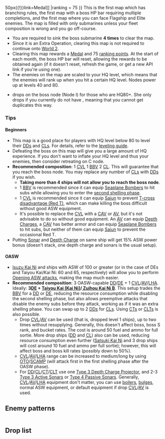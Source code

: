 {{Map/Header}}
{{Map/Info
|en = Adjacent Seas of the Naval Base
|jp = 鎮守府近海
|romaji = Chinjufu kinkai

|strategy_name = Naval base adjacent waters anti-submarine patrol
|strategy_name_ja = 鎮守府近海対潜哨戒
|strategy_info = Organize a small seek-and-destroy ASW fleet to clean up the submarine-infested waters near the naval base!
|strategy_info_ja = なるべく小編成の対潜哨戒部隊<br>を編成し、鎮守府近海に出没す<br>る敵潜水艦を発見・制圧せよ！

|exp_ship = 150
|exp_hq = 75
|exp_hq_boss = 1050

|show_kills = true
|kills = 4

|reward_1 = [[File:Medal Reward.png{{!}}50px{{!}}link=Medal]]
|ranking = 75
}}
{{MapBranchingTable
|id = 1-5
|B/battle -> C/battle =
* If the amount of ships in fleet is ≦ 4, the routing is guaranteed
* If the amount of ships in fleet is ≧ 5, the routing is random (50% chance)
|B/battle -> D/battle = 
* 50% chance if the amount of ships in fleet is ≧ 5

|C/battle -> F/battle = 
*Meet '''ANY''' of the following requirements:
** Fleet contains (F)BB (BBV does not count)
** Fleet contains SS(V)
** Amount of CL in fleet is ≧ 3 (CLT and CT does not count)
** Amount of ships in the fleet is ≧ 5
|C/battle -> E/empty = 
* Does not meet any of the requirement to go to F
<!--
(F)BB ->F: 100% (10)
>= 3 CL ->F: 100% (6)
SS ->F: 100% (9)
5 ships ->F: 100% (111)

other ->E: 100% (38842)
other ->F: 0% (2)

other 2 offroutes?
-> conclusion, fleet contains SS -> SS(V)
-->

|D/battle -> H/empty =
* Amount of ships in fleet is ≧ 5
|D/battle -> I/battle = 
* Random? if amount of ships in fleet is ≦ 4
<!-- 
Exact routing unknown; testing requires sinking of ship at D node.
Can possibly have other rules, low sample size to conclude anything.
-->
|E/empty -> G/battle = 
* 50% chance of off routing by meeting '''ANY''' of the following requirements:
<!--
TsunDB 2018-07-11

All fleets with one CVL/AV/LHA/CAV:
E->I: 100% (37893)

Fleets without CVL/AV/LHA/CAV or multiple:
E->G: 47% (402)
E->I: 53% (453)
-->
** Fleet contains no CVL, AV, LHA or CAV
** Amount of CVL ≧ 2
** Amount of AV ≧ 2
** Amount of CAV ≧ 2
|E/empty -> I/battle =
* Guaranteed if the fleet contains at least a CVL, AV, LHA or CAV '''AND''' the fleet does not meet the requirements to off route to G.
}}
This is the first map which has branching rules, the first map with a boss HP bar requiring multiple completions, and the first map where you can face Flagship and Elite enemies. The map is filled with only submarines unless your fleet composition is wrong and you go off-course.
* You are required to sink the boss submarine '''4 times''' to clear the map.
* Since it is an Extra Operation, clearing this map is not required to continue onto [[World 2]].
* Clearing this map rewards a [[Medal]] and 75 [[Experience_and_Rank#Monthly_Ranking|ranking points]]. At the start of each month, the boss HP bar will reset, allowing the rewards to be obtained again (if it doesn't reset, refresh the game, or get a new API link if you're using one).
* The enemies on the map are scaled to your HQ level, which means that the enemies will rank up when you hit a certain HQ level. Nodes power up at levels 40 and 80.
* {{ShipLink|Akashi}} drops on the boss node (Node I) for those who are HQ80+. She only drops if you currently do not have {{ShipLink|Akashi}}, meaning that you cannot get duplicates this way.
===Tips===
====Beginners====
* This map is a good place for players with HQ level below 80 to level their [[DD]]s and [[CL]]s. For details, refer to the [[Tutorial: Leveling|leveling guide]].
* Defeating the boss on this map will give you a large amount of HQ experience. If you don't want to inflate your HQ level and thus your enemies, then consider retreating on C node.
* '''Recommended composition''': 1 [[CVL]] 1 [[BBV]] 2 [[CL]]. This will guarantee that you reach the boss node. You may replace any number of [[CL]]s with [[DD]]s if you wish.
** '''Taking more than 4 ships will not allow you to reach the boss node'''.
** 1 [[BBV]] is recommended since it can equip [[List of Seaplanes by stats|Seaplane Bombers]] to hit subs while allowing you to enter the [[Combat/Main#Combat_Stages|second shelling phase]].
** 1 [[CVL]] is recommended since it can equip [[Saiun]] to prevent [[Combat/Main#Engagement_Form_Modifier|T-cross disadvantage (Red T)]], which can make killing the boss difficult without good ASW equipment.
** It's possible to replace the [[CVL]] with a [[CAV]] or [[AV]], but it's not advisable to do so without good equipment. An [[AV]] can equip [[Depth Charge]]s, a [[CAV]] has better armor and can equip [[List of Seaplanes by stats|Seaplane Bombers]] to hit subs, but neither of them can equip [[Saiun]] to prevent the occasional Red T.
* Putting [[Sonar]] and [[Depth Charge]] on same ship will get 15% ASW power bonus (doesn't stack, one depth charge and sonars is the usual setup).
====OASW====
* [[Isuzu Kai Ni]] and ships with ASW of 100 or greater (or in the case of DEs and Taiyou Kai/Kai Ni: 60 and 65, respectively) will allow you to perform [[OASW|Opening ASW attacks]], making the map much easier.
* '''Recommended composition''': 3 OASW-capable [[DD]]/[[DE]] + 1 [[CVL]]/[[AV]]/[[LHA]]. Ideally: '''3[[DE]] + [[Kasuga Maru|Taiyou Kai (Kai Ni)]]/[[Zuihou| Zuihou Kai Ni B]]'''. This setup trades the [[BBV]] for a [[DD]] or [[DE]], reducing the resource consumption while disabling the second shelling phase, but also allows preemptive attacks that disable the enemy subs before they attack, working as if it was an extra shelling phase. You can swap up to 2 [[DD]]s for [[CL]]s. Using [[CT]]s or [[CLT]]s is also possible.
** Drop [[CVL]]/[[AV]] can be used (that is, dropped level 1 ships), up to two times without resupplying. Generally, this doesn't affect boss, boss S rank, and bucket rates. The cost is around 50 fuel and ammo for full sortie. More drop ships ([[DD]] and [[CL]]) also can be used, reducing resource consumption even further ([[Satsuki Kai Ni]] and 3 drop ships will cost around 10 fuel and ammo per full sortie); however, this will affect boss and boss kill rates (possibly down to 50%).
** [[CVL]]/[[AV]]/[[LHA]] range can be increased to medium/long by using [[OTO]]/[[SCAMP]] (will attack first in the first shelling phase after the OASW phase).
** For [[DD]]/[[CL]]/[[CT]]/[[CLT]] use one [[Type 3 Depth Charge Projector]], and 2-3 [[Type 3 Active Sonar]]s or [[Type 4 Passive Sonar]]s. Generally, [[CVL]]/[[AV]]/[[LHA]] equipment don't matter, you can use [[List of Engine|boilers]], [[Anti-torpedo Bulge (Medium)|bulges]], normal ASW equipment, or default equipment if drop [[CVL]]/[[AV]] is used.
{{:Partials/ASW Equipment|collapsed=true}}
{{SectionEnd}}
==Enemy patterns==
{{Section}}

{{Map/Image|
{{Map/ImageNode|A|x=286|y=76}}
{{Map/ImageNode|B|x=470|y=90}}
{{Map/ImageNode|C|x=535|y=164}}
{{Map/ImageNode|D|x=414|y=192}}
{{Map/ImageNode|E|x=482|y=249}}
{{Map/ImageNode|F|x=544|y=270}}
{{Map/ImageNode|G|x=445|y=320}}
{{Map/ImageNode|H|x=266|y=196}}
{{Map/ImageNode|I|x=261|y=270}}
}}
<div class="scrollable" style="width:800px;max-height:400px;overflow:auto;">
{{Map/Nodes|name=敵偵察潜水艦
|A
|Normal
|{{Formation|Line Ahead}}<br>HQ Lvl<br>1 - 79
|Submarine Ka-Class
|-
|A
|Normal
|{{Formation|Line Ahead}}<br>HQ Lvl<br>80 - 120
|Submarine Ka-Class/Elite
}}
{{Map/Nodes|name=敵潜水艦隊A群
|B
|Normal
|{{Formation|Echelon}}<br>HQ Lvl<br>1 - 39
|Submarine Ka-Class
|Submarine Ka-Class
|-
|B
|Normal
|{{Formation|Echelon}}<br>HQ Lvl<br>40 - 79
|Submarine Ka-Class/Elite
|Submarine Ka-Class
|-
|B
|Normal
|{{Formation|Echelon}}<br>HQ Lvl<br>80 - 120
|Submarine Ka-Class/Elite
|Submarine Ka-Class
|Submarine Ka-Class
}}
{{Map/Nodes|name=敵潜水艦隊C群
|C
|Normal
|{{Formation|Line Abreast}}<br>HQ Lvl<br>1 - 39
|Submarine Yo-Class
|Submarine Ka-Class
|Submarine Ka-Class
|-
|C
|Normal
|{{Formation|Line Abreast}}<br>HQ Lvl<br>40 - 79
|Submarine Yo-Class/Elite
|Submarine Ka-Class
|Submarine Ka-Class
|-
|C
|Normal
|{{Formation|Line Abreast}}<br>HQ Lvl<br>80 - 120
|Submarine Yo-Class/Elite
|Submarine Ka-Class/Elite
|Submarine Ka-Class
|Submarine Ka-Class
}}
{{Map/Nodes|name=敵潜水艦隊B群
|D
|Normal
|{{Formation|Echelon}}<br>HQ Lvl<br>1 - 39
|Submarine Yo-Class
|Submarine Ka-Class
|Submarine Ka-Class
|-
|D
|Normal
|{{Formation|Echelon}}<br>HQ Lvl<br>40 - 79
|Submarine Yo-Class/Elite
|Submarine Ka-Class
|Submarine Ka-Class
|-
|D
|Normal
|{{Formation|Echelon}}<br>HQ Lvl<br>80 - 120
|Submarine Yo-Class/Elite
|Submarine Ka-Class/Elite
|Submarine Yo-Class
|Submarine Ka-Class
}}
{{NodeInfo
|E
|Empty
}}
{{Map/Nodes|name=敵侵攻打撃艦隊A群
|F
|Normal
|{{Formation|Diamond}}<br>HQ Lvl<br>1 - 39
|Light Carrier Nu-Class/Elite
|Light Cruiser Ho-Class/Flagship
|Destroyer Ni-Class/Elite
|Destroyer Ha-Class
|Destroyer Ha-Class
|-
|F
|Normal
|{{Formation|Diamond}}<br>HQ Lvl<br>40 - 79
|Light Carrier Nu-Class/Elite
|Light Cruiser He-Class/Flagship
|Light Cruiser Ho-Class/Elite
|Destroyer I-Class/Flagship
|Destroyer I-Class/Flagship
|-
|F
|Normal
|{{Formation|Diamond}}<br>HQ Lvl<br>80 - 120
|Light Carrier Nu-Class/Flagship
|Light Cruiser He-Class/Flagship
|Destroyer I-Class/Flagship
|Destroyer I-Class/Flagship
|Destroyer I-Class/Flagship
}}
{{Map/Nodes|name=敵侵攻打撃艦隊B群
|G
|Normal
|{{Formation|Line Ahead}}<br>HQ Lvl<br>1 - 39
|Torpedo Cruiser Chi-Class/Elite
|Torpedo Cruiser Chi-Class/Elite
|Destroyer Ha-Class/Elite
|Destroyer Ro-Class
|Destroyer Ro-Class
|-
|G
|Normal
|{{Formation|Line Ahead}}<br>HQ Lvl<br>40 - 79
|Torpedo Cruiser Chi-Class/Flagship
|Light Cruiser He-Class/Elite
|Destroyer Ni-Class/Elite
|Destroyer Ha-Class/Elite
|Destroyer Ha-Class/Elite
|-
|G
|Normal
|{{Formation|Line Ahead}}<br>HQ Lvl<br>80 - 120
|Torpedo Cruiser Chi-Class/Flagship
|Torpedo Cruiser Chi-Class/Flagship
|Light Cruiser To-Class/Elite
|Destroyer Ha-Class/Flagship
|Destroyer Ha-Class/Flagship
}}
{{NodeInfo
|H
|Empty
}}
{{Map/Nodes|name=敵通商破壊主力艦隊
|I
|Boss
|{{Formation|Echelon}}<br>HQ Lvl<br>1 - 39
|Submarine Ka-Class/Elite
|Submarine Ka-Class
|Submarine Ka-Class
|-
|I
|Boss
|{{Formation|Echelon}}<br>HQ Lvl<br>40 - 79
|Submarine Ka-Class/Flagship
|Submarine Ka-Class/Elite
|Submarine Ka-Class/Elite
|-
|I
|Boss
|{{Formation|Echelon}}<br>HQ Lvl<br>80 - 120
|Submarine Yo-Class/Flagship
|Submarine Ka-Class/Elite
|Submarine Ka-Class/Elite
|Submarine Ka-Class
}}
</div> <!-- overflow -->
{{SectionEnd}}
==Drop list==
<!--
AUTOGENERATED, leave a comment on this subpage if you have found any issues
(incorrect or missing info, non-optimal order, etc.)
-->
{{Section}}
{{Map/Drops
|regular = true
|no_legend = true
|filter_button = true
|nodes = A, B, C, D, F, G, I
|boss = I
|Akashi: I/{HQ 80+}
|Akatsuki: I
|Akebono: A, B, C, D, F, G
|Aoba: I
|Arare: A, B, C, D, G
|Arashio: A, C, I
|Asashio: I
|Ayanami: I
|Chitose: A, B, C, D, F
|Chiyoda: A, B, C, D, G
|Fubuki: I
|Fumizuki: B, D, F, I
|Furutaka: I
|Hatsushimo: A, B, C, D, G
|Hatsuyuki: A, B, D, I
|Hibiki: A, B, C, D, F
|Hiyou: I
|Houshou: B, C, D, G, I
|I-168: C, D, F, G, I
|I-19: I/{HQ 40+}, C/{HQ 80+}, D/{HQ 80+}
|I-58: C, D, F, G, I
|I-8: I/{HQ 80+}
|Ikazuchi: A, B, C, F
|Inazuma: A, B, D
|Isonami: A, B, C, D, G, I
|Isuzu: A, B, C, D, F, I
|Jintsuu: B, C, D, I
|Junyou: I
|Kagerou: I
|Kako: I
|Kasumi: A, C, D, G
|Kikuzuki: A, B, C, D, G, I
|Kinugasa: I
|Kisaragi: A, B, C, D, F, G, I
|Kiso: C, D, G, I
|Kitakami: B, C, D, F
|Kuma: I
|Kuroshio: B, C, D, I
|Makigumo: I
|Michishio: A, B, C, D
|Mikazuki: A, B, C, D, I
|Miyuki: A, B, D, F, I
|Mochizuki: A, B, C, F, G, I
|Murakumo: A, B, C, G, I
|Murasame: A, C, I
|Mutsuki: C
|Nagara: I
|Nagatsuki: A, C, D, G, I
|Naka: A, B, C, D, G, I
|Natori: B, C, D, I
|Nenohi: A, B, C, D, G
|Oboro: B, C, D, I
|Ooshio: A, B, C, D, F, G
|Ryuujou: I
|Samidare: A, B, D, I
|Satsuki: A, C, D
|Sazanami: A, B, C, D, G, I
|Sendai: I
|Shigure: A, B, C, D, F, I
|Shikinami: A, B, C, G, I
|Shiranui: A, B, C, D, I
|Shiratsuyu: I
|Shirayuki: A, B, C, D, G, I
|Suzukaze: I
|Tama: C, G, I
|Ushio: A, B, C, D, I
|Wakaba: B, C, D
|Yayoi: C
|Yura: B, C, F, G, I
|Yuudachi: A, B, D, F
}}
{{SectionEnd}}